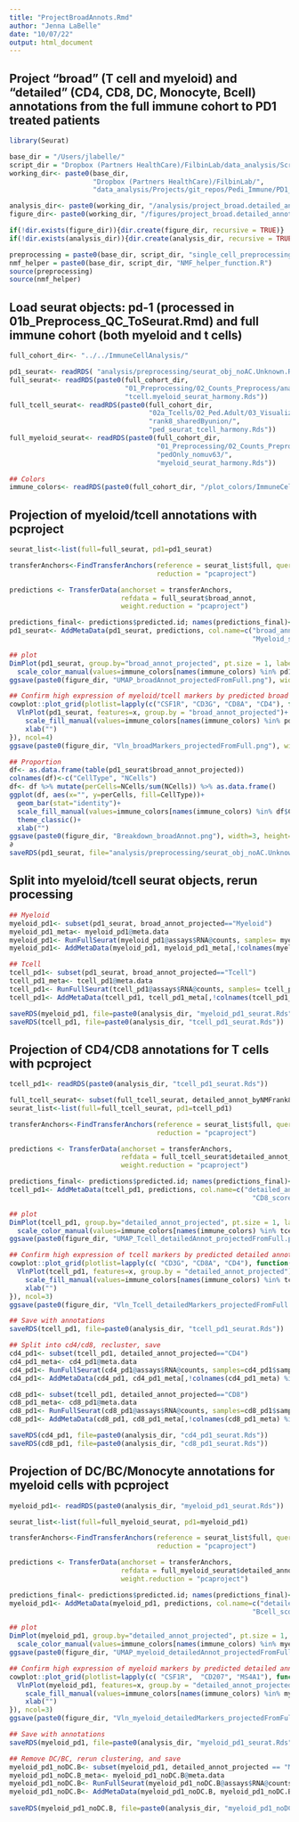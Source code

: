 ```yaml
---
title: "ProjectBroadAnnots.Rmd"
author: "Jenna LaBelle"
date: "10/07/22"
output: html_document
---
```


## Project "broad" (T cell and myeloid) and "detailed" (CD4, CD8, DC, Monocyte, Bcell) annotations from the full immune cohort to PD1 treated patients

```r
library(Seurat) 

base_dir = "/Users/jlabelle/"
script_dir = "Dropbox (Partners HealthCare)/FilbinLab/data_analysis/Scripts/"
working_dir<- paste0(base_dir, 
                     "Dropbox (Partners HealthCare)/FilbinLab/",
                     "data_analysis/Projects/git_repos/Pedi_Immune/PD1_Treat/tenX/")

analysis_dir<- paste0(working_dir, "/analysis/project_broad.detailed_annot/")
figure_dir<- paste0(working_dir, "/figures/project_broad.detailed_annot/")

if(!dir.exists(figure_dir)){dir.create(figure_dir, recursive = TRUE)}
if(!dir.exists(analysis_dir)){dir.create(analysis_dir, recursive = TRUE)}

preprocessing = paste0(base_dir, script_dir, "single_cell_preprocessing_helper_functions.R")
nmf_helper = paste0(base_dir, script_dir, "NMF_helper_function.R")
source(preprocessing)
source(nmf_helper)

```

## Load seurat objects: pd-1 (processed in 01b_Preprocess_QC_ToSeurat.Rmd) and full immune cohort (both myeloid and t cells)
```r
full_cohort_dir<- "../../ImmuneCellAnalysis/"

pd1_seurat<- readRDS( "analysis/preprocessing/seurat_obj_noAC.Unknown.Rds")
full_seurat<- readRDS(paste0(full_cohort_dir,
                             "01_Preprocessing/02_Counts_Preprocess/analysis/detailed_annotation/pedOnly_nomuv63/",
                             "tcell.myeloid_seurat_harmony.Rds"))
full_tcell_seurat<- readRDS(paste0(full_cohort_dir,
                                   "02a_Tcells/02_Ped.Adult/03_Visualize.Reannotate_programs/analysis/Reannotate_programs/",
                                   "rank8_sharedByunion/",
                                   "ped_seurat_tcell_harmony.Rds"))
full_myeloid_seurat<- readRDS(paste0(full_cohort_dir,
                                     "01_Preprocessing/02_Counts_Preprocess/analysis/detailed_annotation/",
                                     "pedOnly_nomuv63/",
                                     "myeloid_seurat_harmony.Rds"))

## Colors 
immune_colors<- readRDS(paste0(full_cohort_dir, "/plot_colors/ImmuneCell.celltypes.Rds"))

```


## Projection of myeloid/tcell annotations with pcproject 
```r
seurat_list<-list(full=full_seurat, pd1=pd1_seurat)

transferAnchors<-FindTransferAnchors(reference = seurat_list$full, query=seurat_list$pd1,
                                     reduction = "pcaproject")

predictions <- TransferData(anchorset = transferAnchors, 
                            refdata = full_seurat$broad_annot,
                            weight.reduction = "pcaproject")

predictions_final<- predictions$predicted.id; names(predictions_final)<- rownames(predictions)
pd1_seurat<- AddMetaData(pd1_seurat, predictions, col.name=c("broad_annot_projected", "Tcell_score_projected", 
                                                             "Myeloid_score_projected", "max_score_projected"))

## plot
DimPlot(pd1_seurat, group.by="broad_annot_projected", pt.size = 1, label=TRUE, label.size = 6)+ NoLegend()+
  scale_color_manual(values=immune_colors[names(immune_colors) %in% pd1_seurat$broad_annot_projected])
ggsave(paste0(figure_dir, "UMAP_broadAnnot_projectedFromFull.png"), width=6, height=6)

## Confirm high expression of myeloid/tcell markers by predicted broad annotation
cowplot::plot_grid(plotlist=lapply(c("CSF1R", "CD3G", "CD8A", "CD4"), function(x){
  VlnPlot(pd1_seurat, features=x, group.by = "broad_annot_projected")+ NoLegend()+
    scale_fill_manual(values=immune_colors[names(immune_colors) %in% pd1_seurat$broad_annot_projected])+
    xlab("")
}), ncol=4)
ggsave(paste0(figure_dir, "Vln_broadMarkers_projectedFromFull.png"), width=12, height=4)

## Proportion
df<- as.data.frame(table(pd1_seurat$broad_annot_projected))
colnames(df)<-c("CellType", "NCells")
df<- df %>% mutate(perCells=NCells/sum(NCells)) %>% as.data.frame()
ggplot(df, aes(x="", y=perCells, fill=CellType))+
  geom_bar(stat="identity")+
  scale_fill_manual(values=immune_colors[names(immune_colors) %in% df$CellType])+
  theme_classic()+
  xlab("")
ggsave(paste0(figure_dir, "Breakdown_broadAnnot.png"), width=3, height=4)
∂
saveRDS(pd1_seurat, file="analysis/preprocessing/seurat_obj_noAC.Unknown.Rds")
```

## Split into myeloid/tcell seurat objects, rerun processing
```r
## Myeloid
myeloid_pd1<- subset(pd1_seurat, broad_annot_projected=="Myeloid")
myeloid_pd1_meta<- myeloid_pd1@meta.data
myeloid_pd1<- RunFullSeurat(myeloid_pd1@assays$RNA@counts, samples= myeloid_pd1$sample, RunHarmony = FALSE)
myeloid_pd1<- AddMetaData(myeloid_pd1, myeloid_pd1_meta[,!colnames(myeloid_pd1_meta) %in% colnames(myeloid_pd1@meta.data)])

## Tcell
tcell_pd1<- subset(pd1_seurat, broad_annot_projected=="Tcell")
tcell_pd1_meta<- tcell_pd1@meta.data
tcell_pd1<- RunFullSeurat(tcell_pd1@assays$RNA@counts, samples= tcell_pd1$sample, RunHarmony = FALSE)
tcell_pd1<- AddMetaData(tcell_pd1, tcell_pd1_meta[,!colnames(tcell_pd1_meta) %in% colnames(tcell_pd1@meta.data)])

saveRDS(myeloid_pd1, file=paste0(analysis_dir, "myeloid_pd1_seurat.Rds"))
saveRDS(tcell_pd1, file=paste0(analysis_dir, "tcell_pd1_seurat.Rds"))
```


## Projection of CD4/CD8 annotations for T cells with pcproject 
```r
tcell_pd1<- readRDS(paste0(analysis_dir, "tcell_pd1_seurat.Rds"))

full_tcell_seurat<- subset(full_tcell_seurat, detailed_annot_byNMFrank8_mergedByunion != "Unclear")
seurat_list<-list(full=full_tcell_seurat, pd1=tcell_pd1)

transferAnchors<-FindTransferAnchors(reference = seurat_list$full, query=seurat_list$pd1,
                                     reduction = "pcaproject")

predictions <- TransferData(anchorset = transferAnchors, 
                            refdata = full_tcell_seurat$detailed_annot_byNMFrank8_mergedByunion,
                            weight.reduction = "pcaproject")

predictions_final<- predictions$predicted.id; names(predictions_final)<- rownames(predictions)
tcell_pd1<- AddMetaData(tcell_pd1, predictions, col.name=c("detailed_annot_projected", "CD4_score_projected", 
                                                             "CD8_score_projected", "max_score_projected"))

## plot
DimPlot(tcell_pd1, group.by="detailed_annot_projected", pt.size = 1, label=TRUE, label.size = 6)+ NoLegend()+
  scale_color_manual(values=immune_colors[names(immune_colors) %in% tcell_pd1$detailed_annot_projected])
ggsave(paste0(figure_dir, "UMAP_Tcell_detailedAnnot_projectedFromFull.png"), width=6, height=6)

## Confirm high expression of tcell markers by predicted detailed annotation
cowplot::plot_grid(plotlist=lapply(c( "CD3G", "CD8A", "CD4"), function(x){
  VlnPlot(tcell_pd1, features=x, group.by = "detailed_annot_projected")+ NoLegend()+
    scale_fill_manual(values=immune_colors[names(immune_colors) %in% tcell_pd1$detailed_annot_projected])+
    xlab("")
}), ncol=3)
ggsave(paste0(figure_dir, "Vln_Tcell_detailedMarkers_projectedFromFull.png"), width=9, height=4)

## Save with annotations
saveRDS(tcell_pd1, file=paste0(analysis_dir, "tcell_pd1_seurat.Rds"))

## Split into cd4/cd8, recluster, save
cd4_pd1<- subset(tcell_pd1, detailed_annot_projected=="CD4")
cd4_pd1_meta<- cd4_pd1@meta.data
cd4_pd1<- RunFullSeurat(cd4_pd1@assays$RNA@counts, samples=cd4_pd1$sample, RunHarmony = FALSE)
cd4_pd1<- AddMetaData(cd4_pd1, cd4_pd1_meta[,!colnames(cd4_pd1_meta) %in% colnames(cd4_pd1@meta.data)])

cd8_pd1<- subset(tcell_pd1, detailed_annot_projected=="CD8")
cd8_pd1_meta<- cd8_pd1@meta.data
cd8_pd1<- RunFullSeurat(cd8_pd1@assays$RNA@counts, samples=cd8_pd1$sample, RunHarmony = FALSE)
cd8_pd1<- AddMetaData(cd8_pd1, cd8_pd1_meta[,!colnames(cd8_pd1_meta) %in% colnames(cd8_pd1@meta.data)])

saveRDS(cd4_pd1, file=paste0(analysis_dir, "cd4_pd1_seurat.Rds"))
saveRDS(cd8_pd1, file=paste0(analysis_dir, "cd8_pd1_seurat.Rds"))
```

## Projection of DC/BC/Monocyte annotations for myeloid cells with pcproject 
```r
myeloid_pd1<- readRDS(paste0(analysis_dir, "myeloid_pd1_seurat.Rds"))

seurat_list<-list(full=full_myeloid_seurat, pd1=myeloid_pd1)

transferAnchors<-FindTransferAnchors(reference = seurat_list$full, query=seurat_list$pd1,
                                     reduction = "pcaproject")

predictions <- TransferData(anchorset = transferAnchors, 
                            refdata = full_myeloid_seurat$detailed_annot,
                            weight.reduction = "pcaproject")

predictions_final<- predictions$predicted.id; names(predictions_final)<- rownames(predictions)
myeloid_pd1<- AddMetaData(myeloid_pd1, predictions, col.name=c("detailed_annot_projected", "Myeloid_score_projected", 
                                                             "Bcell_score_projected", "DC_score_projected", "max_score_projected"))

## plot
DimPlot(myeloid_pd1, group.by="detailed_annot_projected", pt.size = 1, label=TRUE, label.size = 6)+ NoLegend()+
  scale_color_manual(values=immune_colors[names(immune_colors) %in% myeloid_pd1$detailed_annot_projected])
ggsave(paste0(figure_dir, "UMAP_myeloid_detailedAnnot_projectedFromFull.png"), width=6, height=6)

## Confirm high expression of myeloid markers by predicted detailed annotation
cowplot::plot_grid(plotlist=lapply(c( "CSF1R",  "CD207", "MS4A1"), function(x){
  VlnPlot(myeloid_pd1, features=x, group.by = "detailed_annot_projected")+ NoLegend()+
    scale_fill_manual(values=immune_colors[names(immune_colors) %in% myeloid_pd1$detailed_annot_projected])+
    xlab("")
}), ncol=3)
ggsave(paste0(figure_dir, "Vln_myeloid_detailedMarkers_projectedFromFull.png"), width=9, height=4)

## Save with annotations
saveRDS(myeloid_pd1, file=paste0(analysis_dir, "myeloid_pd1_seurat.Rds"))

## Remove DC/BC, rerun clustering, and save
myeloid_pd1_noDC.B<- subset(myeloid_pd1, detailed_annot_projected == "Myeloid")
myeloid_pd1_noDC.B_meta<- myeloid_pd1_noDC.B@meta.data
myeloid_pd1_noDC.B<- RunFullSeurat(myeloid_pd1_noDC.B@assays$RNA@counts, RunHarmony = TRUE, samples=myeloid_pd1_noDC.B$sample)
myeloid_pd1_noDC.B<- AddMetaData(myeloid_pd1_noDC.B, myeloid_pd1_noDC.B_meta[,!colnames(myeloid_pd1_noDC.B_meta) %in% 
                                                                               colnames(myeloid_pd1_noDC.B@meta.data)])
saveRDS(myeloid_pd1_noDC.B, file=paste0(analysis_dir, "myeloid_pd1_noDC.B_seurat.Rds"))
```
